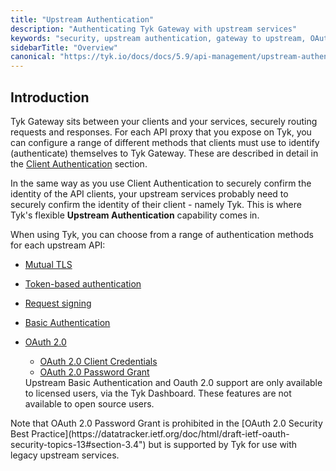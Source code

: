 ```yaml
---
title: "Upstream Authentication"
description: "Authenticating Tyk Gateway with upstream services"
keywords: "security, upstream authentication, gateway to upstream, OAuth, mTLS, Basic Auth"
sidebarTitle: "Overview"
canonical: "https://tyk.io/docs/docs/5.9/api-management/upstream-authentication"
---
```


## Introduction

Tyk Gateway sits between your clients and your services, securely routing requests and responses. For each API proxy that you expose on Tyk, you can configure a range of different methods that clients must use to identify (authenticate) themselves to Tyk Gateway. These are described in detail in the [Client Authentication](/docs/5.9/api-management/client-authentication) section.

In the same way as you use Client Authentication to securely confirm the identity of the API clients, your upstream services probably need to securely confirm the identity of their client - namely Tyk. This is where Tyk's flexible **Upstream Authentication** capability comes in.

When using Tyk, you can choose from a range of authentication methods for each upstream API:
- [Mutual TLS](/docs/5.9/api-management/upstream-authentication/mtls)
- [Token-based authentication](/docs/5.9/api-management/upstream-authentication/auth-token)
- [Request signing](/docs/5.9/api-management/upstream-authentication/request-signing)
- [Basic Authentication](/docs/5.9/api-management/upstream-authentication/basic-auth)
- [OAuth 2.0](/docs/5.9/api-management/upstream-authentication/oauth)
    - [OAuth 2.0 Client Credentials](/docs/5.9/api-management/upstream-authentication/oauth#oauth-client-credentials)
    - [OAuth 2.0 Password Grant](/docs/5.9/api-management/upstream-authentication/oauth#oauth-resource-owner-password-credentials)



    <Note>
    Upstream Basic Authentication and Oauth 2.0 support are only available to licensed users, via the Tyk Dashboard. These features are not available to open source users.
    </Note>



<Warning>
Note that OAuth 2.0 Password Grant is prohibited in the [OAuth 2.0 Security Best Practice](https://datatracker.ietf.org/doc/html/draft-ietf-oauth-security-topics-13#section-3.4") but is supported by Tyk for use with legacy upstream services.
</Warning>



